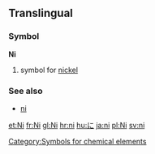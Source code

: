 ==Translingual==
===Symbol===
'''Ni'''
#{{chemistry}} symbol for [[nickel]]
===See also===
*[[ni]]
[[Category:Symbols for chemical elements]]

[[et:Ni]]
[[fr:Ni]]
[[gl:Ni]]
[[hr:ni]]
[[hu:に]]
[[ja:ni]]
[[pl:Ni]]
[[sv:ni]]